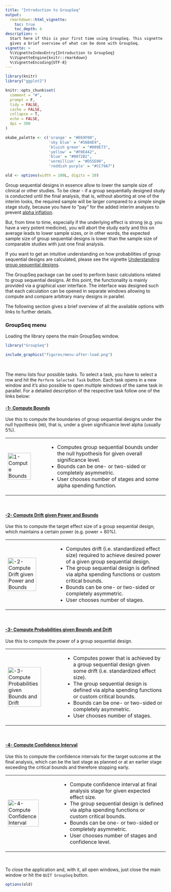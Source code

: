 ---
title: "Introduction to GroupSeq"
output:
  rmarkdown::html_vignette:
    toc: true
    toc_depth: 4
description: >
  Start here if this is your first time using GroupSeq. This vignette
  gives a brief overview of what can be done with GroupSeq.
vignette: >
  %\VignetteIndexEntry{Introduction to GroupSeq}
  %\VignetteEngine{knitr::rmarkdown}
  %\VignetteEncoding{UTF-8}
---

```{r knitr-setup, include = FALSE}
library(knitr)
library("ggplot2")

knitr::opts_chunk$set(
  comment = "#",
  prompt = F,
  tidy = FALSE,
  cache = FALSE,
  collapse = T,
  echo = FALSE,
  dpi = 300
)

okabe_palette <- c('orange' = "#E69F00",
                   'sky blue' = "#56B4E9",
                   'bluish green' = "#009E73",
                   'yellow' = "#F0E442",
                   'blue' = "#0072B2",
                   'vermillion' = "#D55E00",
                   'reddish purple' = "#CC79A7")

old <- options(width = 100L, digits = 10)
```

Group sequential designs in essence allow to lower the sample size of clinical
or other studies. To be clear - if a group sequentially designed study is
conducted until the final analysis, that is, without aborting at one
of the interim looks, the required sample will be larger compared to a simple
single stage study, because you have to "pay" for the added interim
analyses to prevent
[alpha inflation](https://en.wikipedia.org/wiki/Multiple_comparisons_problem).

But, from time to time, especially if the underlying effect is strong
(e.g. you have a very potent medicine),
you will abort the study early and this on average
leads to lower sample sizes, or in other words, the expected sample size of
group sequential designs is lower than the sample size of comparable studies
with just one final analysis.

If you want to get an intuitive understanding on how probabilities of group
sequential designs are calculated, please see the vignette
[Understanding group sequential designs](https://rpahl.github.io/GroupSeq/articles/understanding-gs-designs.html).

The GroupSeq package can be used to perform basic calculations related
to group sequential designs. At this point, the functionality is mainly
provided via a graphical user interface. The interface was designed such that
each calculation can be opened in separate windows allowing to compute
and compare arbitrary many designs in parallel.

The following section gives a brief overview of all the available options
with links to further details.

### GroupSeq menu

Loading the library opens the main GroupSeq window.

```{r, eval = FALSE, echo = TRUE}
library("GroupSeq")
```

```{r, out.width = "35%", echo = FALSE}
include_graphics("figures/menu-after-load.png")
```

<br>

The menu lists four possible tasks. To select a task, you have to select a row
and hit the `Perform Selected Task` button.
Each task opens in a new window and it's also possible to open
multiple windows of the same task in parallel.
For a detailed description of the respective task follow one of the links below:

#### [-1- Compute Bounds](https://rpahl.github.io/GroupSeq/articles/task-1-compute-bounds-H0.html)

Use this to compute the boundaries of group sequential designs under the null
hypothesis (`H0`), that is, under a given significance level alpha (usually 5%).

<table style="border: 0px solid white; border-collapse: collapse; text-align:left">
    <tr>
        <td><a href="https://rpahl.github.io/GroupSeq/articles/task-1-compute-bounds-H0.html"><img src="figures/task1-menu.png" alt="1- Compute Bounds" style="width:80%"></a></td>
        <td>
            <ul>
                <li>Computes group sequential bounds under the null hypothesis for given overall significance level.</li>
                <li>Bounds can be one- or two-sided or completely asymmetric.</li>
                <li>User chooses number of stages and some alpha spending function.</li>
            </ul>
        </td>
    </tr>
</table>

<br>

#### [-2- Compute Drift given Power and Bounds](https://rpahl.github.io/GroupSeq/articles/task-2-compute-drift.html)

Use this to compute the target effect size of a group sequential design,
which maintains a certain power (e.g. power = 80%).

<table style="border: 0px solid white; border-collapse: collapse; text-align:left">
    <tr>
        <td><a href="https://rpahl.github.io/GroupSeq/articles/task-2-compute-drift.html"><img src="figures/task2-menu.png" alt="-2- Compute Drift given Power and Bounds" style="width:80%"></a></td>
        <td>
            <ul>
                <li>Computes drift (i.e. standardized effect size) required to achieve desired power of
                a given group sequential design.</li>
                <li>The group sequential design is defined via alpha spending functions or custom critical bounds.</li>
                <li>Bounds can be one- or two-sided or completely asymmetric.</li>
                <li>User chooses number of stages.</li>
            </ul>
        </td>
    </tr>
</table>

<br>

#### [-3- Compute Probabilities given Bounds and Drift](https://rpahl.github.io/GroupSeq/articles/task-3-compute-bounds-H1.html)

Use this to compute the power of a group sequential design.

<table style="border: 0px solid white; border-collapse: collapse; text-align:left">
    <tr>
        <td><a href="https://rpahl.github.io/GroupSeq/articles/3-compute-bounds-H1.html"><img src="figures/task3-menu.png" alt="-3- Compute Probabilities given Bounds and Drift" style="width:80%"></a></td>
        <td>
            <ul>
                <li>Computes power that is achieved by a group sequential design
                given some drift (i.e. standardized effect size).</li>
                <li>The group sequential design is defined via alpha spending functions or custom critical bounds.</li>
                <li>Bounds can be one- or two-sided or completely asymmetric.</li>
                <li>User chooses number of stages.</li>
            </ul>
        </td>
    </tr>
</table>

<br>


#### [-4- Compute Confidence Interval](https://rpahl.github.io/GroupSeq/articles/task-4-compute-CI.html)

Use this to compute the confidence intervals for the target outcome
at the final analysis, which can be the last stage as planned or at an earlier
stage exceeding the critical bounds and therefore stopping early.

<table style="border: 0px solid white; border-collapse: collapse; text-align:left">
    <tr>
        <td><a href="https://rpahl.github.io/GroupSeq/articles/task-4-compute-CI.html"><img src="figures/task4-menu.png" alt="-4- Compute Confidence Interval" style="width:80%"></a></td>
        <td>
            <ul>
                <li>Compute confidence interval at final analysis stage for given expected effect size.</li>
                <li>The group sequential design is defined via alpha spending functions or custom critical bounds.</li>
                <li>Bounds can be one- or two-sided or completely asymmetric.</li>
                <li>User chooses number of stages and confidence level.</li>
            </ul>
        </td>
    </tr>
</table>

<br>



To close the application and, with it, all open windows, just close the main
window or hit the `QUIT GroupSeq` button.



```{r, include = FALSE}
options(old)
```